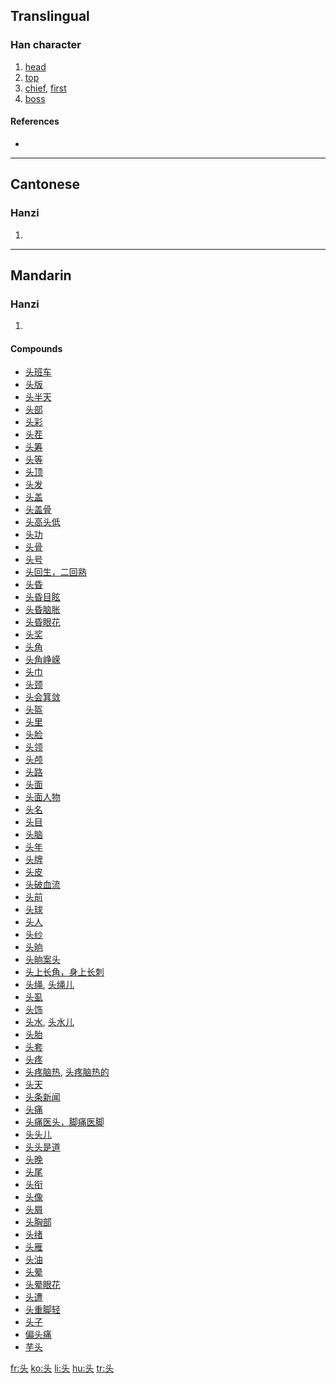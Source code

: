 {{see|頭}}
==Translingual==

===Han character===
{{Han char|rn=37|rad=大|as=02|sn=5|four=|canj=X卜大 (XYK), 卜大 (YK)}}

# [[head]]
# [[top]]
# [[chief]], [[first]]
# [[boss]]

====References====
* {{Han ref|kx=0249.111|hdz=10526.020|uh=5934|ud=22836}}

----

==Cantonese==

===Hanzi===
{{yue-hanzi|jyut=|y=tau4}}

# {{defn|Cantonese}}

----

==Mandarin==

===Hanzi===
{{cmn-hanzi|tra=頭|pin=[[tóu]] ([[tou2]])|wg=t'ou<sup>2</sup>}}

# {{defn|Mandarin}}

====Compounds====
* [[头班车]]
* [[头版]]
* [[头半天]]
* [[头部]]
* [[头彩]]
* [[头茬]]
* [[头筹]]
* [[头等]]
* [[头顶]]
* [[头发]]
* [[头盖]]
* [[头盖骨]]
* [[头高头低]]
* [[头功]]
* [[头骨]]
* [[头号]]
* [[头回生，二回熟]]
* [[头昏]]
* [[头昏目眩]]
* [[头昏脑胀]]
* [[头昏眼花]]
* [[头奖]]
* [[头角]]
* [[头角峥嵘]]
* [[头巾]]
* [[头颈]]
* [[头会箕敛]]
* [[头盔]]
* [[头里]]
* [[头脸]]
* [[头领]]
* [[头颅]]
* [[头路]]
* [[头面]]
* [[头面人物]]
* [[头名]]
* [[头目]]
* [[头脑]]
* [[头年]]
* [[头牌]]
* [[头皮]]
* [[头破血流]]
* [[头前]]
* [[头球]]
* [[头人]]
* [[头纱]]
* [[头晌]]
* [[头晌案头]]
* [[头上长角，身上长刺]]
* [[头绳]], [[头绳儿]]
* [[头虱]]
* [[头饰]]
* [[头水]], [[头水儿]]
* [[头胎]]
* [[头套]]
* [[头疼]]
* [[头疼脑热]], [[头疼脑热的]]
* [[头天]]
* [[头条新闻]]
* [[头痛]]
* [[头痛医头，脚痛医脚]]
* [[头头儿]]
* [[头头是道]]
* [[头晚]]
* [[头尾]]
* [[头衔]]
* [[头像]]
* [[头屑]]
* [[头胸部]]
* [[头绪]]
* [[头雁]]
* [[头油]]
* [[头晕]]
* [[头晕眼花]]
* [[头遭]]
* [[头重脚轻]]
* [[头子]]
* [[偏头痛]]
* [[芋头]]

[[fr:头]]
[[ko:头]]
[[li:头]]
[[hu:头]]
[[tr:头]]